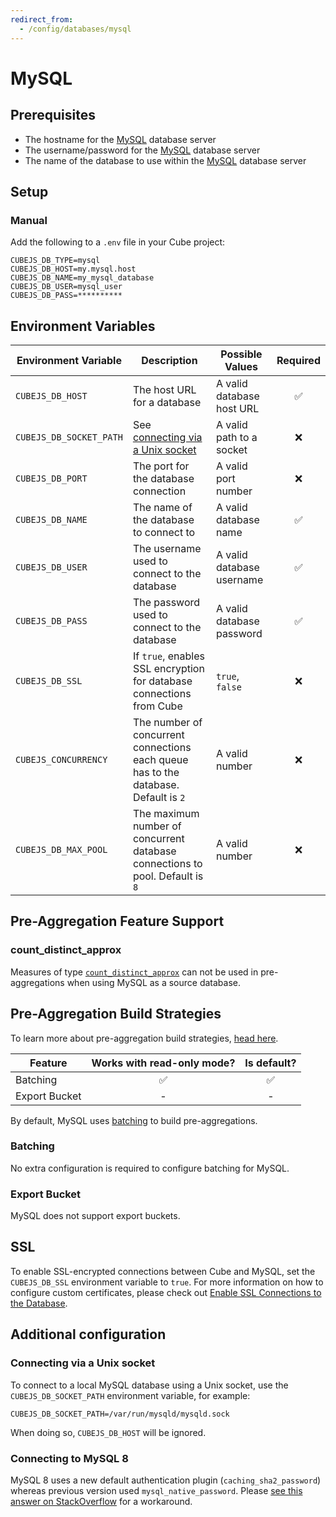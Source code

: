 ```yaml
---
redirect_from:
  - /config/databases/mysql
---
```


# MySQL

## Prerequisites

- The hostname for the [MySQL][mysql] database server
- The username/password for the [MySQL][mysql] database server
- The name of the database to use within the [MySQL][mysql] database server

## Setup

### Manual

Add the following to a `.env` file in your Cube project:

```dotenv
CUBEJS_DB_TYPE=mysql
CUBEJS_DB_HOST=my.mysql.host
CUBEJS_DB_NAME=my_mysql_database
CUBEJS_DB_USER=mysql_user
CUBEJS_DB_PASS=**********
```

## Environment Variables

| Environment Variable    | Description                                                                         | Possible Values           | Required |
| ----------------------- | ----------------------------------------------------------------------------------- | ------------------------- | :------: |
| `CUBEJS_DB_HOST`        | The host URL for a database                                                         | A valid database host URL |    ✅    |
| `CUBEJS_DB_SOCKET_PATH` | See [connecting via a Unix socket](#connecting-via-a-unix-socket)                   | A valid path to a socket  |    ❌    |
| `CUBEJS_DB_PORT`        | The port for the database connection                                                | A valid port number       |    ❌    |
| `CUBEJS_DB_NAME`        | The name of the database to connect to                                              | A valid database name     |    ✅    |
| `CUBEJS_DB_USER`        | The username used to connect to the database                                        | A valid database username |    ✅    |
| `CUBEJS_DB_PASS`        | The password used to connect to the database                                        | A valid database password |    ✅    |
| `CUBEJS_DB_SSL`         | If `true`, enables SSL encryption for database connections from Cube                | `true`, `false`           |    ❌    |
| `CUBEJS_CONCURRENCY`    | The number of concurrent connections each queue has to the database. Default is `2` | A valid number            |    ❌    |
| `CUBEJS_DB_MAX_POOL`    | The maximum number of concurrent database connections to pool. Default is `8`       | A valid number            |    ❌    |

## Pre-Aggregation Feature Support

### count_distinct_approx

Measures of type
[`count_distinct_approx`][ref-schema-ref-types-formats-countdistinctapprox] can
not be used in pre-aggregations when using MySQL as a source database.

## Pre-Aggregation Build Strategies

<InfoBox>

To learn more about pre-aggregation build strategies, [head
here][ref-caching-using-preaggs-build-strats].

</InfoBox>

| Feature       | Works with read-only mode? | Is default? |
| ------------- | :------------------------: | :---------: |
| Batching      |             ✅             |     ✅      |
| Export Bucket |             -              |      -      |

By default, MySQL uses [batching][self-preaggs-batching] to build
pre-aggregations.

### Batching

No extra configuration is required to configure batching for MySQL.

### Export Bucket

MySQL does not support export buckets.

## SSL

To enable SSL-encrypted connections between Cube and MySQL, set the
`CUBEJS_DB_SSL` environment variable to `true`. For more information on how to
configure custom certificates, please check out [Enable SSL Connections to the
Database][ref-recipe-enable-ssl].

## Additional configuration

### Connecting via a Unix socket

To connect to a local MySQL database using a Unix socket, use the
`CUBEJS_DB_SOCKET_PATH` environment variable, for example:

```dotenv
CUBEJS_DB_SOCKET_PATH=/var/run/mysqld/mysqld.sock
```

When doing so, `CUBEJS_DB_HOST` will be ignored.

### Connecting to MySQL 8

MySQL 8 uses a new default authentication plugin (`caching_sha2_password`)
whereas previous version used `mysql_native_password`. Please
[see this answer on StackOverflow](https://stackoverflow.com/a/50377944)
for a workaround.

[mysql]: https://www.mysql.com/
[ref-caching-using-preaggs-build-strats]:
  /product/caching/using-pre-aggregations#pre-aggregation-build-strategies
[ref-config-multiple-ds-decorating-env]:
  /product/configuration/advanced/multiple-data-sources#configuring-data-sources-with-environment-variables-decorated-environment-variables
[ref-recipe-enable-ssl]:
  /guides/recipes/data-sources/using-ssl-connections-to-data-source
[ref-schema-ref-types-formats-countdistinctapprox]:
  /reference/data-model/types-and-formats#count_distinct_approx
[self-preaggs-batching]: #batching
[self-ssl]: #ssl
